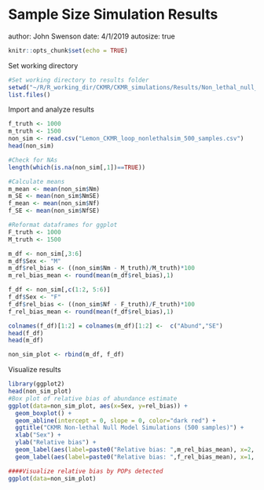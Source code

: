Sample Size Simulation Results
========================================================

author: John Swenson
date: 4/1/2019
autosize: true

```r
knitr::opts_chunk$set(echo = TRUE)
```

Set working directory
```r
#Set working directory to results folder
setwd("~/R/R_working_dir/CKMR/CKMR_simulations/Results/Non_lethal_null_sim/")
list.files()
```

Import and analyze results
```r
f_truth <- 1000
m_truth <- 1500
non_sim <- read.csv("Lemon_CKMR_loop_nonlethalsim_500_samples.csv")
head(non_sim)

#Check for NAs
length(which(is.na(non_sim[,1])==TRUE))

#Calculate means
m_mean <- mean(non_sim$Nm)
m_SE <- mean(non_sim$NmSE)
f_mean <- mean(non_sim$Nf)
f_SE <- mean(non_sim$NfSE)

#Reformat dataframes for ggplot
F_truth <- 1000
M_truth <- 1500

m_df <- non_sim[,3:6]
m_df$Sex <- "M"
m_df$rel_bias <- ((non_sim$Nm - M_truth)/M_truth)*100
m_rel_bias_mean <- round(mean(m_df$rel_bias),1)

f_df <- non_sim[,c(1:2, 5:6)]
f_df$Sex <- "F"
f_df$rel_bias <- ((non_sim$Nf - F_truth)/F_truth)*100
f_rel_bias_mean <- round(mean(f_df$rel_bias),1)

colnames(f_df)[1:2] = colnames(m_df)[1:2] <-  c("Abund","SE")
head(f_df)
head(m_df)

non_sim_plot <- rbind(m_df, f_df)
```

Visualize results
```r
library(ggplot2)
head(non_sim_plot)
#Box plot of relative bias of abundance estimate
ggplot(data=non_sim_plot, aes(x=Sex, y=rel_bias)) +
  geom_boxplot() +
  geom_abline(intercept = 0, slope = 0, color="dark red") +
  ggtitle("CKMR Non-lethal Null Model Simulations (500 samples)") +
  xlab("Sex") +
  ylab("Relative bias") +
  geom_label(aes(label=paste0("Relative bias: ",m_rel_bias_mean), x=2, y=50), fill="lightskyblue1", colour="darkslategray", fontface="bold", show.legend=NA) +
  geom_label(aes(label=paste0("Relative bias: ",f_rel_bias_mean), x=1, y=50), fill="indianred1", colour="darkred", fontface="bold", show.legend=NA)  

####Visualize relative bias by POPs detected
ggplot(data=non_sim_plot)
```